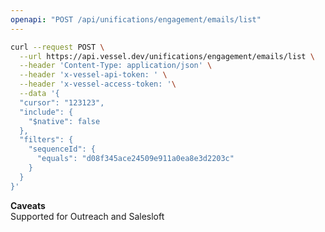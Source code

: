 ```yaml
---
openapi: "POST /api/unifications/engagement/emails/list"
---
```


<RequestExample>

```bash Request
curl --request POST \
  --url https://api.vessel.dev/unifications/engagement/emails/list \
  --header 'Content-Type: application/json' \
  --header 'x-vessel-api-token: ' \
  --header 'x-vessel-access-token: '\
  --data '{
  "cursor": "123123",
  "include": {
    "$native": false
  },
  "filters": {
    "sequenceId": {
      "equals": "d08f345ace24509e911a0ea8e3d2203c"
    }
  }
}'
```

</RequestExample>

**Caveats**  
Supported for Outreach and Salesloft
